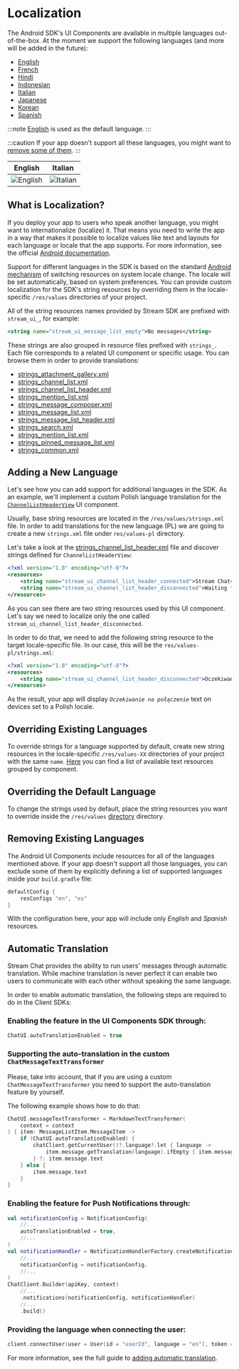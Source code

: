 # Localization

The Android SDK's UI Components are available in multiple languages out-of-the-box. At the moment we support the following languages (and more will be added in the future):
- [English](https://github.com/GetStream/stream-chat-android/tree/main/stream-chat-android-ui-components/src/main/res/values-en)
- [French](https://github.com/GetStream/stream-chat-android/tree/main/stream-chat-android-ui-components/src/main/res/values-fr)
- [Hindi](https://github.com/GetStream/stream-chat-android/tree/main/stream-chat-android-ui-components/src/main/res/values-hi)
- [Indonesian](https://github.com/GetStream/stream-chat-android/tree/main/stream-chat-android-ui-components/src/main/res/values-in)
- [Italian](https://github.com/GetStream/stream-chat-android/tree/main/stream-chat-android-ui-components/src/main/res/values-it)
- [Japanese](https://github.com/GetStream/stream-chat-android/tree/main/stream-chat-android-ui-components/src/main/res/values-ja)
- [Korean](https://github.com/GetStream/stream-chat-android/tree/main/stream-chat-android-ui-components/src/main/res/values-ko)
- [Spanish](https://github.com/GetStream/stream-chat-android/tree/main/stream-chat-android-ui-components/src/main/res/values-es)

:::note
[English](https://github.com/GetStream/stream-chat-android/tree/main/stream-chat-android-ui-components/src/main/res/values) is used as the default language.
:::

:::caution
If your app doesn't support all these languages, you might want to [remove some of them](#removing-existing-languages).
:::

| English | Italian |
| --- | --- |
|![English](../assets/custom_translations_english.png)|![Italian](../assets/custom_translations_italian.png)|


## What is Localization?
If you deploy your app to users who speak another language, you might want to internationalize (localize) it. That means you need to write the app in a way that makes it possible to localize values like text and layouts for each language or locale that the app supports. For more information, see the official [Android documentation](https://developer.android.com/guide/topics/resources/localization).

Support for different languages in the SDK is based on the standard [Android mechanism](https://developer.android.com/training/basics/supporting-devices/languages) of switching resources on system locale change. The locale will be set automatically, based on system preferences. You can provide custom localization for the SDK's string resources by overriding them in the locale-specific `/res/values` directories of your project.

All of the string resources names provided by Stream SDK are prefixed with `stream_ui_`, for example:

```xml
<string name="stream_ui_message_list_empty">No messages</string>
```

These strings are also grouped in resource files prefixed with `strings_`. Each file corresponds to a related UI component or specific usage. You can browse them in order to provide translations:

* [strings_attachment_gallery.xml](https://github.com/GetStream/stream-chat-android/blob/main/stream-chat-android-ui-components/src/main/res/values/strings_attachment_gallery.xml)
* [strings_channel_list.xml](https://github.com/GetStream/stream-chat-android/blob/main/stream-chat-android-ui-components/src/main/res/values/strings_channel_list.xml)
* [strings_channel_list_header.xml](https://github.com/GetStream/stream-chat-android/blob/main/stream-chat-android-ui-components/src/main/res/values/strings_channel_list_header.xml)
* [strings_mention_list.xml](https://github.com/GetStream/stream-chat-android/blob/main/stream-chat-android-ui-components/src/main/res/values/strings_mention_list.xml)
* [strings_message_composer.xml](https://github.com/GetStream/stream-chat-android/blob/main/stream-chat-android-ui-components/src/main/res/values/strings_message_composer.xml)
* [strings_message_list.xml](https://github.com/GetStream/stream-chat-android/blob/main/stream-chat-android-ui-components/src/main/res/values/strings_message_list.xml)
* [strings_message_list_header.xml](https://github.com/GetStream/stream-chat-android/blob/main/stream-chat-android-ui-components/src/main/res/values/strings_message_list_header.xml)
* [strings_search.xml](https://github.com/GetStream/stream-chat-android/blob/main/stream-chat-android-ui-components/src/main/res/values/strings_search.xml)
* [strings_mention_list.xml](https://github.com/GetStream/stream-chat-android/blob/main/stream-chat-android-ui-components/src/main/res/values/strings_mention_list.xml)
* [strings_pinned_message_list.xml](https://github.com/GetStream/stream-chat-android/blob/main/stream-chat-android-ui-components/src/main/res/values/strings_pinned_message_list.xml)
* [strings_common.xml](https://github.com/GetStream/stream-chat-android/blob/main/stream-chat-android-ui-components/src/main/res/values/strings_common.xml)

## Adding a New Language

Let's see how you can add support for additional languages in the SDK. As an example, we'll implement a custom Polish language translation for the [`ChannelListHeaderView`](04-channel-list/02-channel-list-header.mdx) UI component.

Usually, base string resources are located in the `/res/values/strings.xml` file. In order to add translations for the new language (PL) we are going to create a new `strings.xml` file under `res/values-pl` directory.

Let's take a look at the [strings_channel_list_header.xml](https://github.com/GetStream/stream-chat-android/blob/main/stream-chat-android-ui-components/src/main/res/values/strings_channel_list_header.xml) file and discover strings defined for `ChannelListHeaderView`:

```xml
<?xml version="1.0" encoding="utf-8"?>
<resources>
    <string name="stream_ui_channel_list_header_connected">Stream Chat</string>
    <string name="stream_ui_channel_list_header_disconnected">Waiting for network</string>
</resources>
```

As you can see there are two string resources used by this UI component. Let's say we need to localize only the one called `stream_ui_channel_list_header_disconnected`.

In order to do that, we need to add the following string resource to the target locale-specific file. In our case, this will be the `res/values-pl/strings.xml`:

```xml
<?xml version="1.0" encoding="utf-8"?>
<resources>
    <string name="stream_ui_channel_list_header_disconnected">Oczekiwanie na połączenie</string>
</resources>
``` 

As the result, your app will display _`Oczekiwanie na połączenie`_ text on devices set to a Polish locale.

## Overriding Existing Languages

To override strings for a language supported by default, create new string resources in the locale-specific `/res/values-XX` directories of your project with the same `name`. [Here](https://github.com/GetStream/stream-chat-android/tree/main/stream-chat-android-ui-components/src/main/res/values) you can find a list of available text resources grouped by component.

## Overriding the Default Language

To change the strings used by default, place the string resources you want to override inside the `/res/values` [directory](https://github.com/GetStream/stream-chat-android/tree/main/stream-chat-android-ui-components/src/main/res/values) directory.

## Removing Existing Languages

The Android UI Components include resources for all of the languages mentioned above. If your app doesn't support all those languages, you can exclude some of them by explicitly defining a list of supported languages inside your `build.gradle` file:

```groovy
defaultConfig {
    resConfigs "en", "es"
}
```

With the configuration here, your app will include only _English_ and _Spanish_ resources.

## Automatic Translation

Stream Chat provides the ability to run users' messages through automatic translation.
While machine translation is never perfect it can enable two users to communicate with
each other without speaking the same language.

In order to enable automatic translation, the following steps are required to do in the Client SDKs:
### Enabling the feature in the UI Components SDK through:
```kotlin
ChatUI.autoTranslationEnabled = true
```

### Supporting the auto-translation in the custom `ChatMessageTextTransformer`

Please, take into account, that if you are using a custom `ChatMessageTextTransformer` you need to support the auto-translation feature by yourself.

The following example shows how to do that:
```kotlin
ChatUI.messageTextTransformer = MarkdownTextTransformer(
    context = context
) { item: MessageListItem.MessageItem ->
    if (ChatUI.autoTranslationEnabled) {
        chatClient.getCurrentUser()?.language?.let { language ->
            item.message.getTranslation(language).ifEmpty { item.message.text }
        } ?: item.message.text
    } else {
        item.message.text
    }
}
```

### Enabling the feature for Push Notifications through:
```kotlin
val notificationConfig = NotificationConfig(
    //...
    autoTranslationEnabled = true,
    //...
)
val notificationHandler = NotificationHandlerFactory.createNotificationHandler(
    //...
    notificationConfig = notificationConfig,
    //...
)
ChatClient.Builder(apiKey, context)
    //...
    .notifications(notificationConfig, notificationHandler)
    //...
    .build()

```
### Providing the language when connecting the user:
```kotlin
client.connectUser(user = User(id = "userId", language = "en"), token = "userToken").await()
```

For more information, see the full guide
to [adding automatic translation](https://getstream.io/chat/docs/android/translation?language=kotlin).
